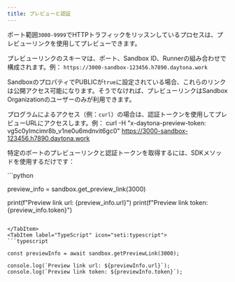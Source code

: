 ```yaml
---
title: プレビューと認証
---
```



ポート範囲`3000-9999`でHTTPトラフィックをリッスンしているプロセスは、プレビューリンクを使用してプレビューできます。

プレビューリンクのスキーマは、ポート、Sandbox ID、Runnerの組み合わせで構成されます。例：
`https://3000-sandbox-123456.h7890.daytona.work`

SandboxのプロパティでPUBLICが`true`に設定されている場合、これらのリンクは公開アクセス可能になります。そうでなければ、プレビューリンクはSandbox Organizationのユーザーのみが利用できます。

プログラムによるアクセス（例：`curl`）の場合は、認証トークンを使用してプレビューURLにアクセスします。例：
curl -H "x-daytona-preview-token: vg5c0ylmcimr8b_v1ne0u6mdnvit6gc0" https://3000-sandbox-123456.h7890.daytona.work

特定のポートのプレビューリンクと認証トークンを取得するには、SDKメソッドを使用するだけです：

<Tabs>
<TabItem label="Python" icon="seti:python">
```python

preview_info = sandbox.get_preview_link(3000)

print(f"Preview link url: {preview_info.url}")
print(f"Preview link token: {preview_info.token}")

````

</TabItem>
<TabItem label="TypeScript" icon="seti:typescript">
```typescript

const previewInfo = await sandbox.getPreviewLink(3000);

console.log(`Preview link url: ${previewInfo.url}`);
console.log(`Preview link token: ${previewInfo.token}`);

````

</TabItem>
</Tabs>
